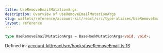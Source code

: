 ```yaml
---
title: UseRemoveEmailMutationArgs
description: Overview of UseRemoveEmailMutationArgs
slug: wallets/reference/account-kit/react/src/type-aliases/UseRemoveEmailMutationArgs
layout: reference
---
```


```ts
type UseRemoveEmailMutationArgs = BaseHookMutationArgs<void, void>;
```

Defined in: [account-kit/react/src/hooks/useRemoveEmail.ts:16](https://github.com/alchemyplatform/aa-sdk/blob/5b9429f0f16dcd4ff822527b8de589e19e88faa7/account-kit/react/src/hooks/useRemoveEmail.ts#L16)
